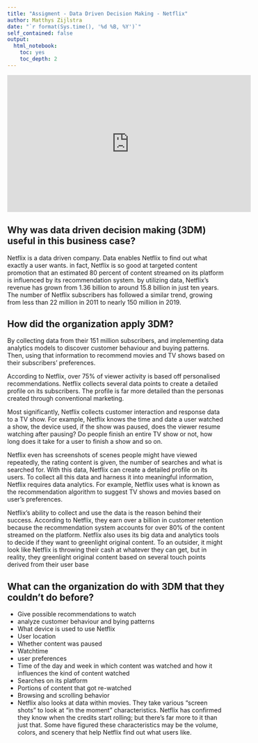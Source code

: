 ---
title: "Assigment - Data Driven Decision Making - Netflix"
author: Matthys Zijlstra
date: "`r format(Sys.time(), '%d %B, %Y')`"
self_contained: false 
output:
  html_notebook:
    toc: yes
    toc_depth: 2
---


<iframe width="560" height="315" src="https://www.youtube.com/embed/sAQmj8a_aI8" frameborder="0" allow="accelerometer; autoplay; clipboard-write; encrypted-media; gyroscope; picture-in-picture" allowfullscreen data-external="1"></iframe>

## Why was data driven decision making (3DM) useful in this business case?

Netflix is a data driven company. Data enables Netflix to find out what exactly a user wants. in fact, Netflix is so good at targeted content promotion that an estimated 80 percent of content streamed on its platform is influenced by its recommendation system. by utilizing data, Netflix’s revenue has grown from 1.36 billion to around 15.8 billion in just ten years. The number of Netflix subscribers has followed a similar trend, growing from less than 22 million in 2011 to nearly 150 million in 2019.

## How did the organization apply 3DM?

 By collecting data from their 151 million subscribers, and implementing data analytics models to discover customer behaviour and buying patterns. Then, using that information to recommend movies and TV shows based on their subscribers’ preferences.

According to Netflix, over 75% of viewer activity is based off personalised recommendations. Netflix collects several data points to create a detailed profile on its subscribers. The profile is far more detailed than the personas created through conventional marketing.

Most significantly, Netflix collects customer interaction and response data to a TV show. For example, Netflix knows the time and date a user watched a show, the device used, if the show was paused, does the viewer resume watching after pausing? Do people finish an entire TV show or not, how long does it take for a user to finish a show and so on.

Netflix even has screenshots of scenes people might have viewed repeatedly, the rating content is given, the number of searches and what is searched for. With this data, Netflix can create a detailed profile on its users. To collect all this data and harness it into meaningful information, Netflix requires data analytics. For example, Netflix uses what is known as the recommendation algorithm to suggest TV shows and movies based on user’s preferences.

Netflix’s ability to collect and use the data is the reason behind their success. According to Netflix, they earn over a billion in customer retention because the recommendation system accounts for over 80% of the content streamed on the platform. Netflix also uses its big data and analytics tools to decide if they want to greenlight original content. To an outsider, it might look like Netflix is throwing their cash at whatever they can get, but in reality, they greenlight original content based on several touch points derived from their user base

## What can the organization do with 3DM that they couldn’t do before?

- Give possible recommendations to watch
- analyze customer behaviour and bying patterns
- What device is used to use Netflix
- User location
- Whether content was paused
- Watchtime
- user preferences
- Time of the day and week in which content was watched and how it influences the kind of content watched
- Searches on its platform
- Portions of content that got re-watched
- Browsing and scrolling behavior
- Netflix also looks at data within movies. They take various “screen shots” to look at “in the moment” characteristics. Netflix has confirmed they know when the credits start rolling; but there’s far more to it than just that. Some have figured these characteristics may be the volume, colors, and scenery that help Netflix find out what users like.